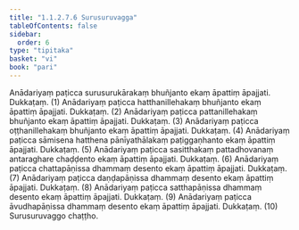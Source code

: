 ```yaml
---
title: "1.1.2.7.6 Surusuruvagga"
tableOfContents: false
sidebar:
  order: 6
type: "tipitaka"
basket: "vi"
book: "pari"
---
```



<DynamicBreadcrumb />

<Division number="180" book="pari" bookNo="5" page="77">

<Paragraph number="546" book="pari">
Anādariyaṃ paṭicca surusurukārakaṃ bhuñjanto ekaṃ āpattiṃ āpajjati. Dukkaṭaṃ. (1)
</Paragraph>

<Paragraph number="547" book="pari">
Anādariyaṃ paṭicca hatthanillehakaṃ bhuñjanto ekaṃ āpattiṃ āpajjati. Dukkaṭaṃ. (2)
</Paragraph>

<Paragraph number="548" book="pari">
Anādariyaṃ paṭicca pattanillehakaṃ bhuñjanto ekaṃ āpattiṃ āpajjati. Dukkaṭaṃ. (3)
</Paragraph>

<Paragraph number="549" book="pari">
Anādariyaṃ paṭicca oṭṭhanillehakaṃ bhuñjanto ekaṃ āpattiṃ āpajjati. Dukkaṭaṃ. (4)
</Paragraph>

<Paragraph number="550" book="pari">
Anādariyaṃ paṭicca sāmisena hatthena pānīyathālakaṃ paṭiggaṇhanto ekaṃ āpattiṃ āpajjati. Dukkaṭaṃ. (5)
</Paragraph>

<Paragraph number="551" book="pari">
Anādariyaṃ paṭicca sasitthakaṃ pattadhovanaṃ antaraghare chaḍḍento ekaṃ āpattiṃ āpajjati. Dukkaṭaṃ. (6)
</Paragraph>

<Paragraph number="552" book="pari">
Anādariyaṃ paṭicca chattapāṇissa dhammaṃ desento ekaṃ āpattiṃ āpajjati. Dukkaṭaṃ. (7)
</Paragraph>

<Paragraph number="553" book="pari">
Anādariyaṃ paṭicca daṇḍapāṇissa dhammaṃ desento ekaṃ āpattiṃ āpajjati. Dukkaṭaṃ. (8)
</Paragraph>

<Paragraph number="554" book="pari">
Anādariyaṃ paṭicca satthapāṇissa dhammaṃ desento ekaṃ āpattiṃ āpajjati. Dukkaṭaṃ. (9)
</Paragraph>

<Paragraph number="555" book="pari">
Anādariyaṃ paṭicca āvudhapāṇissa dhammaṃ desento ekaṃ āpattiṃ āpajjati. Dukkaṭaṃ. (10)

</Paragraph>
</Division>

<Paragraph number="556" type="center" book="pari">
Surusuruvaggo chaṭṭho.
</Paragraph>
